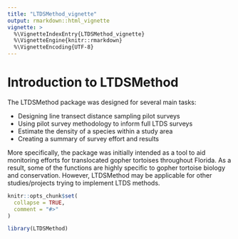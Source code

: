 ---
title: "LTDSMethod_vignette"
output: rmarkdown::html_vignette
vignette: >
  %\VignetteIndexEntry{LTDSMethod_vignette}
  %\VignetteEngine{knitr::rmarkdown}
  %\VignetteEncoding{UTF-8}
---
# Introduction to LTDSMethod

The LTDSMethod package was designed for several main tasks:

* Designing line transect distance sampling pilot surveys
* Using pilot survey methodology to inform full LTDS surveys
* Estimate the density of a species within a study area
* Creating a summary of survey effort and results

More specifically, the package was initially intended as a tool to aid monitoring
efforts for translocated gopher tortoises throughout Florida. As a result, some
of the functions are highly specific to gopher tortoise biology and conservation.
However, LTDSMethod may be applicable for other studies/projects trying to
implement LTDS methods. 

```{r, include = FALSE}
knitr::opts_chunk$set(
  collapse = TRUE,
  comment = "#>"
)
```

```{r setup}
library(LTDSMethod)
```
